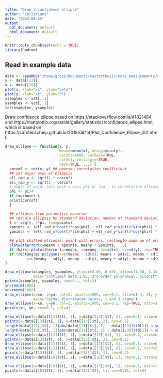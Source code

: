 ```yaml
---
title: "Draw a confidence ellipse"
author: "Christiane"
date: "2023-08-25"
output:
  pdf_document: default
  html_document: default
---
```


```r
knitr::opts_chunk$set(echo = TRUE)
library(hadron)
```

## Read in example data

```r
data <- readRDS("/home/gross/Documents/masterthesis/more_measurements/contlimitbeta/limittablesandplots/listpolynomialrenormalizationbeta1.650000omit1cont1xiconst.RData")
y <- data[[13]]
x <- data[[18]]
plot(x, xlab="xi", ylab="beta")
plot(y, xlab="xi", ylab="P")
xsamples <- x$t[, 1]
ysamples <- y$t[, 1]
cor(xsamples, ysamples)
```
Draw confidence ellipse based on https://stackoverflow.com/a/41821484 and  https://matplotlib.org/stable/gallery/statistics/confidence_ellipse.html, which is based on https://carstenschelp.github.io/2018/09/14/Plot_Confidence_Ellipse_001.html. 

```r
draw_ellipse <- function(x, y, 
                         meanx=mean(x), meany=mean(y), 
                         points=1000, verbose=TRUE, 
                         nstd=1, rectangle=TRUE, 
                         bars=TRUE, ...) {
  corcof <- cor(x, y) ## pearson correlation coefficient
  ## set major axes of elippsis
  ell_rad_x <- sqrt(1 + corcof)
  ell_rad_y <- sqrt(1 - corcof)
  # angle of major axis with x axis phi or tau - in correlation ellipses, this is always 45°
  phi <- pi/4 
  if (verbose) {
  print(corcof)
  }

  ## ellipsis from parametric equation
  ## rescale ellipsis by standard deviation, number of standard deviations that should be displayd
  t <- seq(0, 2*pi, len=points) 
  xpoints <- (ell_rad_x*cos(t)*cos(phi) - ell_rad_y*sin(t)*sin(phi)) * sd(x) * nstd
  ypoints <- (ell_rad_x*cos(t)*sin(phi) + ell_rad_y*sin(t)*cos(phi)) * sd(y) * nstd
  
  ## plot shifted ellipsis, point with errors, rectangle made up of errors
  plotwitherror(x=meanx + xpoints, meany + ypoints, ...)
  if (bars) plotwitherror(x=meanx, y=meany, dx=sd(x), dy=sd(y), rep=TRUE)
  if (rectangle) polygon(x=c(meanx - sd(x), meanx + sd(x), meanx + sd(x), meanx - sd(x)), 
          y=c(meany - sd(y), meany - sd(y), meany + sd(y), meany + sd(y)))
}
```

```r
draw_ellipse(xsamples, ysamples, ylim=c(0.60, 0.63), xlim=c(1.36, 1.43), cex=0.01, 
             main="contlimit beta 1.65, 3rd order polynomial, xiconst", xlab="beta", ylab="P")
points(xsamples, ysamples, cex=0.1, col=2)
xn=rnorm(1000)
yn=rnorm(1000)
draw_ellipse(x=xn, y=yn, col=2, points=1000, cex=0.1, xlim=c(-3, 3), ylim=c(-3, 3),
             main="normal distributed points, 1 and 3 sigma")
draw_ellipse(x=xn, y=yn, col=2, points=1000, cex=0.1, rep=TRUE, nstd=3)
points(xn, yn, cex=0.2, col=4)

```

```r
draw_ellipse(x=data[[13]]$t[, 1], y=data[[13]]$t[, 2], cex=0.1, xlim=c(0.6, 0.63), ylim=c(0.2, 0.28))
points(x=data[[13]]$t[, 1], y=data[[13]]$t[, 2], cex=0.1)
length(data[[13]]$t[, 1][abs(data[[13]]$t[, 1] - data[[13]]$t0[1]) < sd(data[[13]]$t[, 1])])
length(data[[13]]$t[, 1][abs(data[[13]]$t[, 1] - data[[13]]$t0[1]) < sd(data[[13]]$t[, 1])]) / length(data[[13]]$t[, 1])
draw_ellipse(x=data[[13]]$t[, 1], y=data[[13]]$t[, 3], cex=0.1, xlim=c(0.6, 0.63))
points(x=data[[13]]$t[, 1], y=data[[13]]$t[, 3], cex=0.1)
draw_ellipse(x=data[[13]]$t[, 1], y=data[[13]]$t[, 4], cex=0.1, xlim=c(0.58, 0.65))
draw_ellipse(x=data[[13]]$t[, 1], y=data[[13]]$t[, 4], cex=0.1, nstd=2, rep=TRUE)
points(x=data[[13]]$t[, 1], y=data[[13]]$t[, 4], cex=0.1)
draw_ellipse(x=data[[18]]$t[, 1], y=data[[18]]$t[, 1], cex=0.1, nstd=2, rep=TRUE, xlab="beta", ylab="P")
```
```r
draw_ellipse(x=data[[18]]$t[, 1], y=data[[13]]$t[, 1], cex=0.1, nstd=1, xlab="beta", ylab="P", xlim=c(1.38, 1.43), ylim=c(0.61, 0.63), rectangle=FALSE)
points(x=data[[18]]$t[, 1], y=data[[13]]$t[, 1], cex=0.01, col=2)
```

